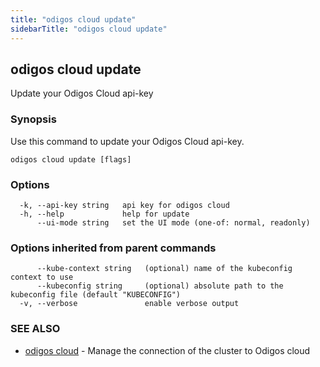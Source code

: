 ```yaml
---
title: "odigos cloud update"
sidebarTitle: "odigos cloud update"
---
```

## odigos cloud update

Update your Odigos Cloud api-key

### Synopsis

Use this command to update your Odigos Cloud api-key.

```
odigos cloud update [flags]
```

### Options

```
  -k, --api-key string   api key for odigos cloud
  -h, --help             help for update
      --ui-mode string   set the UI mode (one-of: normal, readonly)
```

### Options inherited from parent commands

```
      --kube-context string   (optional) name of the kubeconfig context to use
      --kubeconfig string     (optional) absolute path to the kubeconfig file (default "KUBECONFIG")
  -v, --verbose               enable verbose output
```

### SEE ALSO

* [odigos cloud](/cli/odigos_cloud)	 - Manage the connection of the cluster to Odigos cloud